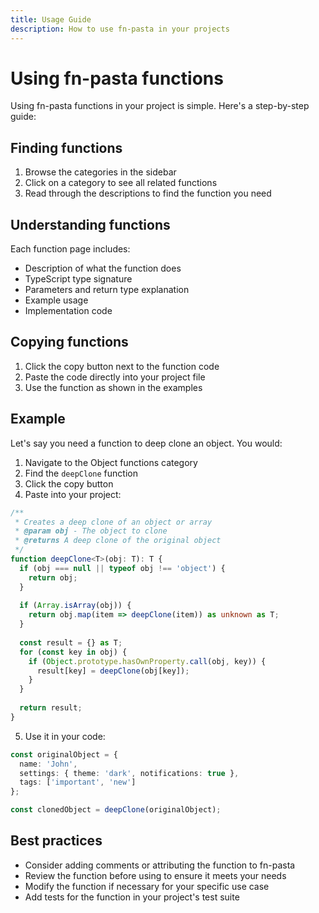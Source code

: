 ```yaml
---
title: Usage Guide
description: How to use fn-pasta in your projects
---
```


# Using fn-pasta functions

Using fn-pasta functions in your project is simple. Here's a step-by-step guide:

## Finding functions

1. Browse the categories in the sidebar
2. Click on a category to see all related functions
3. Read through the descriptions to find the function you need

## Understanding functions

Each function page includes:

- Description of what the function does
- TypeScript type signature
- Parameters and return type explanation
- Example usage
- Implementation code

## Copying functions

1. Click the copy button next to the function code
2. Paste the code directly into your project file
3. Use the function as shown in the examples

## Example

Let's say you need a function to deep clone an object. You would:

1. Navigate to the Object functions category
2. Find the `deepClone` function
3. Click the copy button
4. Paste into your project:

```typescript
/**
 * Creates a deep clone of an object or array
 * @param obj - The object to clone
 * @returns A deep clone of the original object
 */
function deepClone<T>(obj: T): T {
  if (obj === null || typeof obj !== 'object') {
    return obj;
  }
  
  if (Array.isArray(obj)) {
    return obj.map(item => deepClone(item)) as unknown as T;
  }
  
  const result = {} as T;
  for (const key in obj) {
    if (Object.prototype.hasOwnProperty.call(obj, key)) {
      result[key] = deepClone(obj[key]);
    }
  }
  
  return result;
}
```

5. Use it in your code:

```typescript
const originalObject = { 
  name: 'John',
  settings: { theme: 'dark', notifications: true },
  tags: ['important', 'new']
};

const clonedObject = deepClone(originalObject);
```

## Best practices

- Consider adding comments or attributing the function to fn-pasta
- Review the function before using to ensure it meets your needs
- Modify the function if necessary for your specific use case
- Add tests for the function in your project's test suite 